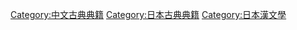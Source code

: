 [[Category:中文古典典籍|Category:中文古典典籍]]
[[Category:日本古典典籍|Category:日本古典典籍]]
[[Category:日本漢文學|Category:日本漢文學]]